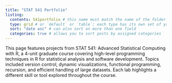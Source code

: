 ```yaml
---
title: "STAT 541 Portfolio"
listing: 
  contents: 541portfolio # this name must match the name of the folder you created in step #1; here, all Quarto docs in the `posts` directory will be included on your listing page
  type: grid # or `default` or `table`; each type has its own set of yaml options to include
  sort: "date asc" # can also sort on more than one field
  categories: true # allows you to sort posts by assigned categories 
---
```


This page features projects from STAT 541: Advanced Statistical Computing with R, a 4-unit graduate course covering high-level programming techniques in R for statistical analysis and software development. Topics included version control, dynamic visualizations, functional programming, recursion, and efficient handling of large datasets. Each lab highlights a different skill or tool explored throughout the course.
